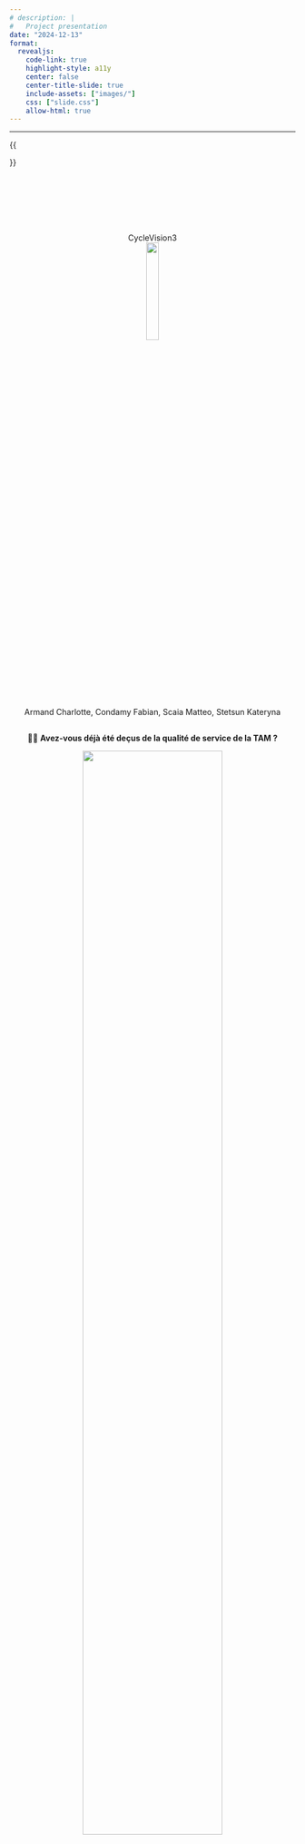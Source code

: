 ---
# description: |
#   Project presentation
date: "2024-12-13"
format:
  revealjs:
    code-link: true
    highlight-style: a11y
    center: false
    center-title-slide: true
    include-assets: ["images/"]
    css: ["slide.css"]
    allow-html: true
---

---

::: {.hidden}
{{

\DeclareMathOperator*{\argmax}{arg\,max}
\newcommand{\1}{{1\hspace{-3.8pt} 1}}

}}
:::


<!---------------------------------------------------------------------------->

#### {#title-slide data-menu-title="Title Slide" style="text-align: center;"}
<br>


<br>
<div style="text-align: center;">
<br>
<br>
[CycleVision3]{.custom-title .center}
<br>
![](images/6451064.gif){width=21%}
<br>
[Armand Charlotte, Condamy Fabian, Scaia Matteo, Stetsun Kateryna]{.custom-subtitle3}
</div>

<!---------------------------------------------------------------------------->
<!---------------------------------------------------------------------------->
##
<div style="text-align: center;">
[🚴‍♂️ **Avez-vous déjà été deçus de la qualité de service de la TAM ?**]{.custom-subtitle33 .center}
<br> 
</div>

<div style="text-align: center;">
![](images/bikers-tj.jpg){ width=70% }
</div>

<!---------------------------------------------------------------------------->
<!---------------------------------------------------------------------------->
# Introduction et organisation {.section-background}
<!---------------------------------------------------------------------------->

<!---------------------------------------------------------------------------->
## Présentation du projet
<hr>
::: fragment
<div style="text-align: left;">
**Objectifs :**
</div> 
:::

::: {.incremental} 
      - Visualiser et analyser les flux cyclistes.  
      - Prévoir les mouvements de trafic avec une carte interactive.  
      - Proposer des solutions pour optimiser les infrastructures urbaines.
:::

::: fragment
<div style="text-align: center;">
[**Schéma des résultats attendus :**]{.custom-subtitle3}
![](images/intro.svg){width=150%}
</div>
:::
<!---------------------------------------------------------------------------->
<!---------------------------------------------------------------------------->
## Contribution de l'équipe
<hr>
<div style="text-align: center;">
<br>
</div>
::: {.columns}
::: {.column width="9%"}
<div style="text-align: center;">
![](images/map_contrib.png){width=60%}
</div>
:::
::: {.column width="90%"}
- **ARMAND Charlotte** : Création de cartes interactives et prévisions de trafic.
:::
:::

::: fragment
::: {.columns}
::: {.column width="9%"}
<div style="text-align: center;">
<img src="images/WEB-site.svg" width="60%" align="middle">
</div>
:::
::: {.column width="90%"}
- **CONDAMY Fabian** : Développement et déploiement du site web.
:::
:::
:::

::: fragment
::: {.columns}
::: {.column width="9%"}
<div style="text-align: center;">
![](images/images_video.png){width=60%}
</div>
:::
::: {.column width="90%"}
- **SCAIA Matteo** : Analyse de données et création de cartes interactives et vidéos.
:::
:::
:::

::: fragment
::: {.columns}
::: {.column width="9%"}
<div style="text-align: center;">
<img src="images/docum_contrib.png" width="50%" align="middle">
</div>
:::
::: {.column width="90%"}
- **STETSUN Kateryna** : Documentation du projet et assistance développement du site web.
:::
:::
:::

<!---------------------------------------------------------------------------->
<!---------------------------------------------------------------------------->
# Résultats obtenus {.section-background}
<!---------------------------------------------------------------------------->
<!---------------------------------------------------------------------------->
## Analyse des datasets
<hr>

::: fragment
<div style="text-align: center;">
[**Nombre total de trajets des différentes années depuis 2020**]{.custom-subtitle3}
</div>
::: {.columns style="display: flex; justify-content: center;"}
::: {.column width="65%"}
<div style="text-align: center;">
<img src="images/analys_datasets/cell-2-output-2.png" width="60%" align="middle">
</div>
:::
::: {.column width="35%"}
<div style="text-align: center;">
<img src="images/ana_trage.png" width="60%" align="middle">
</div>
:::
:::
:::

::: fragment
<div style="text-align: center;">
[**Distance moyenne parcourue et stations les plus populaires**]{.custom-subtitle3}
</div>
::: {.columns style="display: flex; justify-content: center;"}
::: {.column width="55%"}
<div style="text-align: center;">
<img src="images/analys_datasets/StationStat.png" width="60%" align="middle">
</div>
:::
::: {.column width="45%"}
<div style="text-align: center;">
<img src="images/analys_datasets/Distance_par_mois_2021_2024.png" width="100%" align="middle">
</div>
:::
:::
:::

<!---------------------------------------------------------------------------->
<!---------------------------------------------------------------------------->
## Creation maps interactives
<hr>
<div style="text-align: center;">
[**Stations de vélos à Montpellier**]{.custom-subtitle3}
</div>

<div style="text-align: center;">
```{python}
import osmnx as ox
import folium
import requests
from IPython.display import IFrame

# Définir l'endroit
ville = "Montpellier, France"

# Récupérer le polygone des limites de Montpellier
frontiere = ox.geocode_to_gdf(ville)

# Obtenir les coordonnées du centre de Montpellier
location = ox.geocode(ville)

# Créer une carte Folium
m = folium.Map(location=location, zoom_start=14)

# Extraire les coordonnées des limites de la ville
coords = frontiere.geometry.values[0].exterior.coords[:]
folium.Polygon(
    locations=[(lat, lon) for lon, lat in coords],
    color='black',
    fill=False,
    weight=2.5,
).add_to(m)

# URL de l'API
url = "https://portail-api-data.montpellier3m.fr/bikestation?limit=1000"
fichier = requests.get(url, headers={"accept": "application/json"})

# Ajouter des marqueurs
if fichier.status_code == 200:
    data = fichier.json()
    for station in data:
        address = station['address']['value']['streetAddress']
        velo_present = station['availableBikeNumber']['value']
        total_place = station['freeSlotNumber']['value']
        rapport = (velo_present / total_place) * 100 if total_place > 0 else 0
        popup_text = f"""
        <div style="font-size: 14px; font-weight: bold; color: black;">
            <p><b>Station:</b> {address}</p>
            <p><b>Vélos disponibles:</b> {velo_present}</p>
            <p><b>Vélos total:</b> {total_place}</p>
            <p><b>Pourcentage de vélos disponibles:</b> {rapport:.2f}%</p>
        </div>
        """
        coords = station['location']['value']['coordinates']
        folium.Marker(
            location=(coords[1], coords[0]),
            popup=folium.Popup(popup_text, max_width=300),
            icon=folium.Icon(color='blue', icon='info-sign')
        ).add_to(m)

m.save("map.html")

# iframe
display(IFrame("map.html", width="100%", height="450px"))
```
</div>

<div class="message">
<br>
<br>
Ci-dessous, vous trouverez une carte interactive présentant le *nombre de vélos en temps réel* disponibles dans les stations de la métropole de Montpellier. Cette carte offre une vue d’ensemble dynamique permettant de suivre l’état des stations en direct.
</div>
<!---------------------------------------------------------------------------->
<!---------------------------------------------------------------------------->
## Visualisation vidéo
<hr>
<div class="slide-content" style="text-align: center;">
  <video width="1000" controls>
    <source src="images/video_present.mp4" type="video/mp4">
    Your browser does not support the video tag.
  </video>
</div>

<!---------------------------------------------------------------------------->
<!---------------------------------------------------------------------------->
## Simulations et prédictions
<hr>

::: {.columns style="display: flex; justify-content: center;"}

::: {.column width="50%"}
<div style="text-align: center;">
[**Carte des intensités**]{.custom-subtitle3}
<img src="images/charl_1.png" width="100%" align="middle">
</div>
:::

::: {.column width="50%"}
<div style="text-align: center;">
[**Carte des trajets**]{.custom-subtitle3}
<img src="images/charl_2.png" width="100%" align="middle">
</div>
:::

:::

<!---------------------------------------------------------------------------->
<!---------------------------------------------------------------------------->
## WEB integration
<hr>

VIDEO DE SITE

<!---------------------------------------------------------------------------->
<!---------------------------------------------------------------------------->
## Documentation des projet
<hr>

::: {.incremental} 
1. **Documentation Technique**  
   - Détails des fonctions clés : 
        - cartes interactives (Folium)
        - prédictions avec analyse de données 
        - gestion et analyse vidéo.
   - Documentation complète du class GestionnaireDonnees.  
2. **Guide Utilisateur et ReadMe** : Création d’un guide utilisateur et d’un ReadMe clair facilitant l’installation et l’utilisation.
3. **Workflow et Pipeline de Traitement des Données** : Documentation du Workflow du projet et du Pipeline de traitement avec explications pour chaque étape.
4. **Tests et Performance Analysis** : Documentation des tests pour valider le projet et analyse des performances dans divers scénarios.
5. **Tentative avec Sphinx pour la Documentation** : Mise en place initiale de la documentation avec Sphinx, même si elle n'a pas été finalisée.   
:::

<!---------------------------------------------------------------------------->
<!---------------------------------------------------------------------------->
# Analysation de programm {.section-background}
<!---------------------------------------------------------------------------->
<!---------------------------------------------------------------------------->
## Tests
<hr>

::: {.incremental}  
1. **Validation des dépendances**  : Test automatisé pour garantir l'installation correcte des bibliothèques listées dans `requirements.txt`.
2. **Tests d’intégration des données**  
   - Vérification de la connexion et du bon chargement des fichiers de données (CSV, JSON).
   - Validation du format et de la qualité des données en entrée.
3. **Affichage des cartes interactives** : Tests fonctionnels pour confirmer l’affichage et l’interactivité des cartes générées par Folium.
4. **Automatisation avec GitHub Actions** : Configuration d’un pipeline CI/CD pour exécuter des tests basiques à chaque mise à jour du code.
5. **Tests de connectivité** : Simulation d'accès utilisateur au site web pour vérifier la disponibilité et la navigation entre les sections.  
:::
<!---------------------------------------------------------------------------->
<!---------------------------------------------------------------------------->
## Analyse des performances
<hr>

::: fragment
<div style="text-align: center;">
<br>
<br>
[**Pour map_trajet_BD.py**]{.custom-subtitle3}
</div>
:::

::: fragment
::: {.columns style="display: flex; justify-content: center;"}
::: {.column width="50%"}
<div style="text-align: center;">
<img src="images/perf_analys/1.png" width="100%" align="middle">
</div>
:::
::: {.column width="50%"}
<div style="text-align: center;">
<img src="images/perf_analys/2.png" width="100%" align="middle">
</div>
:::
:::
:::

::: fragment
Les graphiques montrent les performances pour différentes quantités de trajets.
:::
<!---------------------------------------------------------------------------->



<!---------------------------------------------------------------------------->
## Analyse des performances et d'utilisation de la mémoire
<hr>

::: fragment
<div style="text-align: center;">
[**Pour map_trajet_BD.py**]{.custom-subtitle3}
</div>
::: {.columns style="display: flex; justify-content: center;"}
::: {.column width="30%"}
<div style="text-align: center;">
<img src="images/perf_analys/1.png" width="50%" align="middle">
</div>
:::
::: {.column width="30%"}
<div style="text-align: center;">
<img src="images/perf_analys/2.png" width="50%" align="middle">
</div>
:::
:::
:::

::: fragment
<div style="text-align: center;">
[**Pour vidéo.py**]{.custom-subtitle3}
</div>
::: {.columns style="display: flex; justify-content: center;"}
::: {.column width="30%"}
<div style="text-align: center;">
<img src="images/perf_analys/3.png" width="50%" align="middle">
</div>
:::
::: {.column width="30%"}
<div style="text-align: center;">
<img src="images/perf_analys/4.png" width="50%" align="middle">
</div>
:::
:::
:::

::: fragment
::: {.columns style="display: flex; justify-content: center;"}
::: {.column width="30%"}
<div style="text-align: center;">
<img src="images/perf_analys/5.png" width="50%" align="middle">
</div>
:::
::: {.column width="30%"}
<div style="text-align: center;">
<img src="images/perf_analys/6.png" width="50%" align="middle">
</div>
:::
:::
:::

::: fragment
<div class="message">
<br>
<br>
*Concernant l'efficacité temporelle, plusieurs problèmes ont été rencontrés lors des premiers essais. Pour y remédier, des outils tels que **ThreadPoolExecutor** et l'utilisation de **cache** ont été mis en place. De plus, un choix stratégique a été fait en privilégiant l'importation directe des bases de données, plutôt que de les appeler via des requêtes HTTP avec `requests`, afin d'améliorer la vitesse d'exécution.*
</div>
:::
<!---------------------------------------------------------------------------->
<!---------------------------------------------------------------------------->
# Conclusion {.section-background}
<!---------------------------------------------------------------------------->
<!---------------------------------------------------------------------------->
## Comparaison des diagrammes de Gantt 
<hr>
:::: {.columns}
::: {.column width="48%"}
<div style="text-align: center;">
**Planification initiale du projet**
    ```{mermaid}
    gantt
        dateFormat  YYYY-MM-DD
        axisFormat  %d-%m
        excludes weekends
    section Critical Tasks
        Data Gathering & Processing (SM, AC) : done, 2024-10-20, 10d
        Code Structure Design (AC, SM) : done, 2024-11-01, 4d
        Interactive Map Features (AC, SM) : done, 2024-11-06, 8d
        Traffic Prediction Algorithm (SM, AC) : done, 2024-11-16, 7d
        Visualization of Prediction (AC) : done, 2024-11-23, 5d
        *Video Creation of Traffic (SM) : done, 2024-11-28, 5d
        WEB Integration (CF) : done, 2024-12-03, 7d

    section Documentation
        Docstrings (SK, SM) : done, 2024-11-30, 5d
        API Documentation (SK, AC) : done, 2024-12-05, 3d
        README Preparation (SK) : done, 2024-12-08, 2d

    section Testing
        Unit Tests (SK) : done, 2024-11-25, 6d
        Full Testing (SK, CF) : done, 2024-12-03, 4d

    section Delivery
        Finalize GitHub Repo (AC, SM) : done, 2024-12-09, 1d
        Slide Deck Prep (SK, AC): done, 2024-12-09, 2d
        Presentation Rehearsal (AC, CF, SM, SK): done, 2024-12-12, 1d
        Oral Presentation (AC, CF, SM, SK): milestone, 2024-12-13, 1d
    ```
</div>
:::
::: {.column width="48%"}
<div style="text-align: center;">
**Plan réalisé après exécution**
    ```{mermaid}
    gantt
        dateFormat  YYYY-MM-DD
        axisFormat  %d-%m
        excludes weekends
    section Critical Tasks
        Data Gathering & Processing (SM, AC) : done, 2024-10-20, 10d
        Code Structure Design (AC, SM) : done, 2024-11-01, 4d
        Interactive Map Features (SM, AC) : done, 2024-11-06, 6d
        Traffic Prediction Algorithm (AC, SM) : done, 2024-11-13, 9d
        Visualization of Prediction (AC) : 2024-11-22, 8d
        Video Creation of Traffic (SM) : 2024-11-14, 9d
        WEB Integration (CF) : 2024-10-23, 34d

    section Documentation
        Docstrings at the site (SK) : 2024-11-10, 21d
        API Documentation (SK) : done, 2024-12-05, 3d
        README Preparation (SK) : 2024-11-25, 5d

    section Testing
        Unit Tests (SK) : 2024-11-26, 2d
        Full Testing (SK, SM) : 2024-12-01, 7d
        Performance Analysis (SM) : 2024-12-04, 2d

    section Delivery
        Finalize GitHub Repo (SM, CF) : 2024-12-07, 1d
        Slide Deck Prep (SK): 2024-12-03, 5d
        Presentation Rehearsal (AC, CF, SM, SK): 2024-12-10, 3d
        Oral Presentation (AC, CF, SM, SK): milestone, 2024-12-13, 1d
    ```
</div>
:::
::::
::: fragment
<div class="message">
*Les blocs bleus dans les deux diagrammes représentent les tâches qui ont subi des changements, ajustements ou délais supplémentaires pendant la réalisation du projet.*
</div>
:::
<!---------------------------------------------------------------------------->
<!---------------------------------------------------------------------------->
## Problèmes rencontrés
<hr>

::: {.incremental}  
1. **Gestion des données :** Problèmes avec les formats des données (json non formatés, csv ou dataframe) et les données manquantes.  
2. **Création de cartes interactives et prévisions de trafic :** Longueur en temps des créations de cartes.  
3. **Déploiement du site web :**  
    - Déploiement du site au tout début (GitHub Pages).  
    - Intégration des cartes, surtout celle avec l'application Shiny.
4. **Documentation du projet :**  
    - Le grand nombre de fonctions a rendu leur formatage clair et lisible complexe.  
    - La configuration et la personnalisation des fichiers pour garantir un rendu cohérent (pour le **Sphinx**).
5. ** :**  
     - [Ajouter les difficultés rencontrées par les membres de l'équipe ici]  

:::
<!---------------------------------------------------------------------------->
<!---------------------------------------------------------------------------->
## Améliorations futures
<hr>

::: {.incremental}

- **Renforcement des modèles de prédiction** : Une amélioration des modèles actuels pourrait être réalisée en intégrant des données supplémentaires, comme les conditions météorologiques ou les événements locaux, afin d'obtenir des prévisions plus précises.
- **Ajout de données en temps réel** : L'intégration de données en temps réel, telles que les flux de trafic ou les perturbations temporaires, pourrait rendre les analyses plus dynamiques et adaptées à l'évolution des conditions.
- **Application à d'autres contextes urbains** : Étendre cette méthodologie à d'autres villes permettrait de comparer les tendances cyclistes et d'identifier des spécificités locales ou des modèles universels.
- **Amélioration de l'expérience utilisateur** : Le site Web pourrait être enrichi de fonctionnalités interactives supplémentaires, telles que la visualisation des prévisions de trafic ou des recommandations d'itinéraires alternatifs.

:::
<!---------------------------------------------------------------------------->
<!---------------------------------------------------------------------------->
## Conclusion 
<hr>
<div style="text-align: left;">
*Ce projet collectif nous a permis d'atteindre plusieurs objectifs clés tout en renforçant la collaboration au sein de l'équipe.*
</div>

::: {.incremental}
- **Résultats obtenus :** Analyse des données sur le trafic cycliste avec des visualisations interactives et cartes prédictives.  
- **Expérience en travail d'équipe :** Renforcement des compétences en communication, répartition des tâches et collaboration.  
- **Compétences développées :** Analyse avec Python, visualisation avec Folium et [Sphinx], et [configuration CI/CD avec GitHub Actions].  
:::

::: fragment
<div style="text-align: left;">
En somme, ce projet n'a pas seulement été une occasion d'appliquer des connaissances techniques, mais également une expérience enrichissante sur le plan personnel et collectif. Nous avons appris que la réussite d'un tel projet repose sur l'écoute, l'initiative, et la coopération.  
</div>
:::
<!---------------------------------------------------------------------------->
<!---------------------------------------------------------------------------->
## Crédits
<hr>

::: {.incremental}
- *Dépôt GitHub du projet* :  [https://github.com/mscaia/PROJ_HAX712X](https://github.com/mscaia/PROJ_HAX712X)  
- *Programme du cours* : [https://josephsalmon.github.io/HAX712X/](https://josephsalmon.github.io/HAX712X/)  
- *Plateforme YouTube* : Des vidéos et tutoriels sur YouTube ont été consultés afin de renforcer la compréhension de certaines étapes du projet.  
- *Utilisation de ChatGPT* : ChatGPT a été utilisé comme ressource pour explorer des concepts techniques, résoudre des défis méthodologiques et optimiser certaines parties du code, ainsi que pour faciliter la recherche et la rédaction de la documentation.  
- [Ajouter ici d'autres crédits si nécessaire.]  
- Photo utilisée avec l'aimable autorisation de [Pixabay](https://pixabay.com/fr/photos/motards-cycliste-cyclisme-activit%C3%A9-446362/)
- GIF: [sl.bing.net](https://sl.bing.net/eA2waB7nBJY)
- Des petites icônes et logos ont été recherchés sur Internet pour représenter certaines fonctionnalités.
:::

<!---------------------------------------------------------------------------->
<!---------------------------------------------------------------------------->
# Merci pour votre attention ! {.section-background1}

<div style="text-align: center;">
[**Merci pour votre attention !**]{.custom-title1 .center}
<br>
![](images/6451064.gif){width=21%}
<br>
[Nous espérons que vos prochaines aventures cyclistes seront plus fluides que nos premières analyses !]{.custom-subtitle4}
</div>
